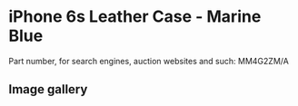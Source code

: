 
# iPhone 6s Leather Case - Marine Blue

Part number, for search engines, auction websites and such: MM4G2ZM/A

## Image gallery

<div style={{ width: "768px" }}>
  <GalleryComponent
    images={[
      {
        original: "/everysource/MM4G2.png",
        thumbnail: "/everypreview/MM4G2.png",
      },
      {
        original: "/everysource/MM4G2_AV1_GOLD.png",
        thumbnail: "/everypreview/MM4G2_AV1_GOLD.png",
      },
      {
        original: "/everysource/MM4G2_AV1_SILVER.png",
        thumbnail: "/everypreview/MM4G2_AV1_SILVER.png",
      },
      {
        original: "/everysource/MM4G2_AV1_SPACE_GRAY.png",
        thumbnail: "/everypreview/MM4G2_AV1_SPACE_GRAY.png",
      }
    ]}
  />
</div>